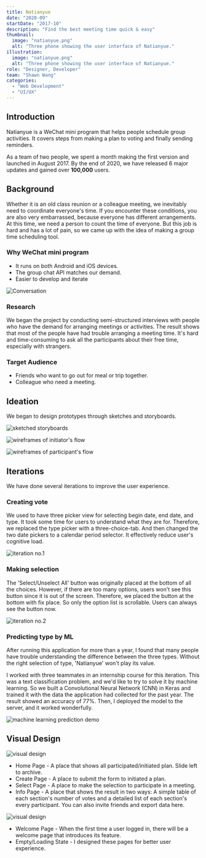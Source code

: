 ```yaml
---
title: Natianyue
date: "2020-09"
startDate: "2017-10"
description: "Find the best meeting time quick & easy"
thumbnail:
  image: "natianyue.png"
  alt: "Three phone showing the user interface of Natianyue."
illustration:
  image: "natianyue.png"
  alt: "Three phone showing the user interface of Natianyue."
role: "Designer, Developer"
team: "Shawn Wang"
categories:
  - "Web Development"
  - "UI/UX"
---
```


## Introduction

Natianyue is a WeChat mini program that helps people schedule group activities. It covers steps from making a plan to voting and finally sending reminders.

As a team of two people, we spent a month making the first version and launched in August 2017. By the end of 2020, we have released 6 major updates and gained over **100,000** users.

## Background

Whether it is an old class reunion or a colleague meeting, we inevitably need to coordinate everyone's time. If you encounter these conditions, you are also very embarrassed, because everyone has different arrangements. At this time, we need a person to count the time of everyone. But this job is hard and has a lot of pain, so we came up with the idea of making a group time scheduling tool.

### Why WeChat mini program

- It runs on both Android and iOS devices.
- The group chat API matches our demand.
- Easier to develop and iterate

![Conversation](conversation.png)

### Research

We began the project by conducting semi-structured interviews with people who have the demand for arranging meetings or activities. The result shows that most of the people have had trouble arranging a meeting time. It's hard and time-consuming to ask all the participants about their free time, especially with strangers.

### Target Audience

- Friends who want to go out for meal or trip together.
- Colleague who need a meeting.

## Ideation

We began to design prototypes through sketches and storyboards.

![sketched storyboards](storyboard.png)

![wireframes of initiator's flow](initiatorsflow.png)

![wireframes of participant's flow](participantsflow.png)

## Iterations

We have done several iterations to improve the user experience.

### Creating vote

We used to have three picker view for selecting begin date, end date, and type. It took some time for users to understand what they are for.
Therefore, we replaced the type picker with a three-choice-tab. And then changed the two date pickers to a calendar period selector. It effectively reduce user's cognitive load.

![iteration no.1](iteration1.png)

### Making selection

The 'Select/Unselect All' button was originally placed at the bottom of all the choices. However, if there are too many options, users won't see this button since it is out of the screen.
Therefore, we placed the button at the bottom with fix place. So only the option list is scrollable. Users can always see the button now.

![iteration no.2](iteration2.png)

### Predicting type by ML

After running this application for more than a year, I found that many people have trouble understanding the difference between the three types. Without the right selection of type, 'Natianyue' won't play its value.

I worked with three teammates in an internship course for this iteration. This was a text classification problem, and we'd like to try to solve it by machine learning. So we built a Convolutional Neural Network (CNN) in Keras and trained it with the data the application had collected for the past year. The result showed an accuracy of 77%. Then, I deployed the model to the server, and it worked wonderfully.

![machine learning prediction demo](ml-prediction.png)

## Visual Design

![visual design](visual1.png)

- Home Page - A place that shows all participated/initiated plan. Slide left to archive.
- Create Page - A place to submit the form to initiated a plan.
- Select Page - A place to make the selection to participate in a meeting.
- Info Page - A place that shows the result in two ways: A simple table of each section's number of votes and a detailed list of each section's every participant. You can also invite friends and export data here.

![visual design](visual2.png)

- Welcome Page - When the first time a user logged in, there will be a welcome page that introduces its feature.
- Empty/Loading State - I designed these pages for better user experience.
